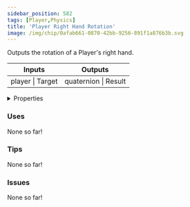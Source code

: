 ```yaml
---
sidebar_position: 582
tags: [Player,Physics]
title: 'Player Right Hand Rotation'
image: /img/chip/0afab661-0870-42bb-9256-891f1a876b3b.svg
---
```


Outputs the rotation of a Player's right hand.



<IChip uuid="0afab661-0870-42bb-9256-891f1a876b3b"/>

<table><thead><tr><th>Inputs</th><th>Outputs</th></tr></thead><tbody><tr><td>player | Target</td><td>quaternion | Result</td></tr></tbody></table>

<details>
  <summary>Properties</summary>
  <div>
    <div>
    <table>
      <tbody>
        <tr>
          <td>Is beta required?</td>
          <td>No</td>
        </tr>
        <tr>
          <td>Is chip a trolling risk?</td>
          <td>No</td>
        </tr>
        <tr>
          <td>Is chip a role assignment risk?</td>
          <td>No</td>
        </tr>
        <tr>
          <td>Chip UUID</td>
          <td>0afab661-0870-42bb-9256-891f1a876b3b</td>
        </tr>
        <tr>
          <td>Room availability</td>
          <td>Available everywhere</td>
        </tr>
      </tbody>
    </table>
    </div>
  </div>
</details>

### Uses

None so far!

### Tips

None so far!

### Issues

None so far!